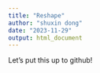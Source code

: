 ```yaml
---
title: "Reshape"
author: "shuxin dong"
date: "2023-11-29"
output: html_document
---
```


Let's put this up to github!
